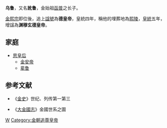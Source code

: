 '''乌鲁'''，又名'''訛鲁'''{{ref|1}}，金始祖[[函普|函普]]之长子。

[[金熙宗|金熙宗]]即位後，追上[[諡號|諡號]]為'''德皇帝'''，皇統四年，稱他的埋葬地為[[金熙陵|熙陵]]，[[皇統|皇統]]五年，增諡為'''渊穆玄德皇帝'''。

==家庭==
*[[思皇后_(金德帝)|思皇后]]
**[[完颜跋海|金安帝]]
**[[辈鲁|辈鲁]]

==参考文献==
*《[[金史|金史]]》世纪、列传第一第三
*{{note|1}}《[[大金國志|大金國志]]》金國世系之圖

{{金朝君主}}
{{中国君主小作品}}

[[Category:完顏氏|W]]
[[Category:金朝追尊皇帝|Category:金朝追尊皇帝]]